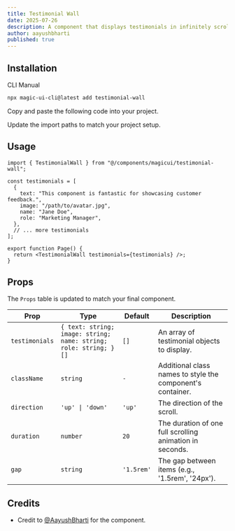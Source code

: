 ```yaml
---
title: Testimonial Wall
date: 2025-07-26
description: A component that displays testimonials in infinitely scrolling columns, creating a dynamic 'wall of love'.
author: aayushbharti
published: true
---
```


<ComponentPreview name="testimonial-wall-demo" />

## Installation

<Tabs defaultValue="cli">

<TabsList>
  <TabsTrigger value="cli">CLI</TabsTrigger>
  <TabsTrigger value="manual">Manual</TabsTrigger>
</TabsList>
<TabsContent value="cli">

```bash
npx magic-ui-cli@latest add testimonial-wall
```

</TabsContent>

<TabsContent value="manual">

<Steps>

<Step>Copy and paste the following code into your project.</Step>

<ComponentSource name="testimonial-wall" />

<Step>Update the import paths to match your project setup.</Step>

</Steps>

</TabsContent>

</Tabs>

## Usage

```tsx
import { TestimonialWall } from "@/components/magicui/testimonial-wall";
```

```tsx
const testimonials = [
  {
    text: "This component is fantastic for showcasing customer feedback.",
    image: "/path/to/avatar.jpg",
    name: "Jane Doe",
    role: "Marketing Manager",
  },
  // ... more testimonials
];

export function Page() {
  return <TestimonialWall testimonials={testimonials} />;
}
```

## Props

The `Props` table is updated to match your final component.

| Prop           | Type                                                             | Default    | Description                                                |
| -------------- | ---------------------------------------------------------------- | ---------- | ---------------------------------------------------------- |
| `testimonials` | `{ text: string; image: string; name: string; role: string; }[]` | `[]`       | An array of testimonial objects to display.                |
| `className`    | `string`                                                         | `-`        | Additional class names to style the component's container. |
| `direction`    | `'up' \| 'down'`                                                 | `'up'`     | The direction of the scroll.                               |
| `duration`     | `number`                                                         | `20`       | The duration of one full scrolling animation in seconds.   |
| `gap`          | `string`                                                         | `'1.5rem'` | The gap between items (e.g., '1.5rem', '24px').            |

## Credits

- Credit to [@AayushBharti](https://github.com/AayushBharti) for the component.
